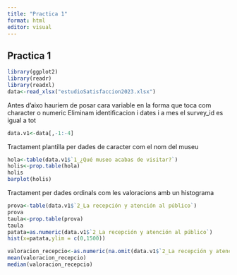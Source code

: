 ```yaml
---
title: "Practica 1"
format: html
editor: visual
---
```


## Practica 1

```r
library(ggplot2)
library(readr)
library(readxl)
data<-read_xlsx("estudioSatisfaccion2023.xlsx")

```

Antes d'aixo hauriem de posar cara variable en la forma que toca com character o numeric Eliminam identificacion i dates i a mes el survey_id es igual a tot

```r
data.v1<-data[,-1:-4]

```

Tractament plantilla per dades de caracter com el nom del museu

```r
hola<-table(data.v1$`1_¿Qué museo acabas de visitar?`)
holis<-prop.table(hola)
holis
barplot(holis)
```

Tractament per dades ordinals com les valoracions amb un histograma

```r
prova<-table(data.v1$`2_La recepción y atención al público`)
prova
taula<-prop.table(prova)
taula
patata=as.numeric(data.v1$`2_La recepción y atención al público`)
hist(x=patata,ylim = c(0,1500))
```

```r
valoracion_recepcio<-as.numeric(na.omit(data.v1$`2_La recepción y atención al público`))
mean(valoracion_recepcio)
median(valoracion_recepcio)
```

